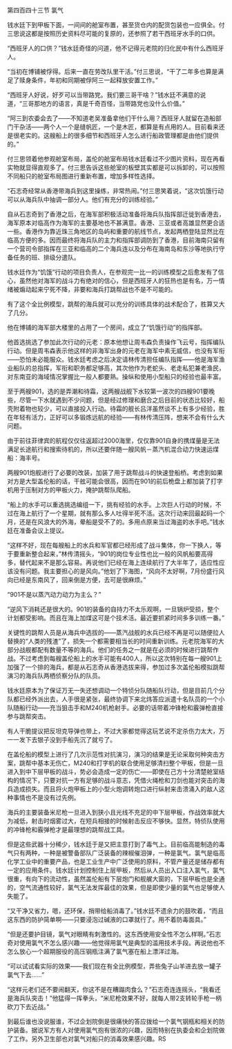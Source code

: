 

第四百四十三节 氯气

钱水廷下到甲板下面，一间间的舱室布置，甚至货仓内的配货包装也一应俱全。付三思说这都是按照历史资料尽可能的复原的，还参照了若干西班牙水手的口供。

“西班牙人的口供？”钱水廷奇怪的问道，他不记得元老院的归化民中有什么西班牙人。

“当初在博铺被俘得。后来一直在劳改队里干活。”付三思说，“干了二年多也算是满足了赎身条件，年初和同期被俘阿三一起释放安置工作。”

“西班牙人好说，好歹可以当带路党。我们要三哥干啥？”钱水廷不满意的说道，“三哥那地方的语言，真是千奇百怪，当带路党也没什么价值。”

“阿三到农委会去了――不知道老吴准备拿他们干什么用？西班牙人就留在造船部门干杂活――两个人一个是缝帆匠，一个是木匠，都算是有点用的人。目前看来还是很老实的。这艘船上的很多细节和西班牙人怎么进行船政管理都是由他们提供的。”

付三思领着他参观舱室布局，盖伦的舱室布局钱水廷看过不少图片资料，现在再看实物就显得直观多了。付三思告诉这些舱室的板壁其实都是可以拆卸的，可以按照不同船只的舱室布局图进行重新布置，增加多样性选择。

“石志奇经常从香港带海兵到这里操练，非常热闹。”付三思笑着说，“这次饥饿行动可以从海兵队中抽调一部分人。他们有充分的训练经验。”

自从石志奇到了香港之后，在海军部积极活动准备将海兵队指挥部迁徙到香港去，海军原本对临高作为海军的主要基地也不甚满意。香港、三亚或者高雄显然更合适一些。香港作为靠近珠三角地区的岛屿和重要的航线节点，发起两栖登陆显然比在临高方便的多。因而最终将海兵队的主力和指挥部调防到了香港，目前海南只留有一个营司令部指挥在三亚和临高的二个海兵连以及分布在海南岛和东沙等地执行守备任务的班、排级分遣队。

钱水廷作为“饥饿”行动的项目负责人，在参观完一比一的训练模型之后愈发有了信心，虽然他对海军的战斗力有绝对的信心，但是西班牙人的狂热也是有名，万一情绪被煽动起来宁死不降，非要和海兵打跳帮战也不是不可能的。

有了这个全比例模型，跳帮的海兵就可以充分的训练具体的战术配合了，胜算又大了几分。

他在博铺的海军部大楼里的占用了一个房间，成立了“饥饿行动”的指挥部。

他首选挑选了参加此次行动的元老：原本他想让周韦森负责操作飞云号，指挥编队行动。但是周韦森表示他这样的非海军出身的元老在海军中素无威信，也没有军衔――恐怕未必能服众。钱水廷考虑之后决定请林传清担任编队指挥――他是海军渔业船队的总指挥，军衔和职务都足够高，其次他作为老蛇头、老走私犯兼老渔民，对东南亚的海域情况掌握比一般人都要熟。操纵和使用小型船只的经验也最丰富。

至于两艘901，选的是弄潮和待霜，这两艘战舰下水较第一波次的四艘901要晚些，尽管一下水就遇到不少问题，但是经过修理和磨合之后目前的状态比较好，船壳附着物也较少，可以直接投入行动。待霜的舰长吕洋虽然谈不上有多少经验，胜在年轻有活力，正好可以多锻炼远航的经验――有林传清压阵，想来不会有什么大问题。

由于前往菲律宾的航程仅仅往返超过2000海里，仅仅靠901自身的携煤量是无法满足长途航行和搜索待机的，所以还要伴随一艘风帆－蒸汽机混合动力快速运煤船：海丰号。

两艘901炮舰进行了必要的改装，加装了用于跳帮战斗的快速登船桥。考虑到如果对方是大型盖伦船的话，干舷可能会很高，因而在901的前后桅盘上都加装了打字机用于压制对方的甲板火力，掩护跳帮队爬船。

“船上的水手可以重选挑选编组一下，挑有经验的水手。上次巨人行动的时候，不过在海上航行了一个星期，就有那么多人吐得半死不活。这次行动来回最起码一个月，还是在风浪大的外海，晕船是受不了的。多用点原来当过海盗的水手吧。”钱水廷在准备会议上提议。

“这样不好，现在每艘船上的水兵和军官都已经形成了战斗集体，你一下换人，等于要重新整合起来，”林传清摇头，“901的岗位专业性也比一般的风帆船要高得多，替代起来不是那么容易。再说他们已经在海上连续航行了大半年了，适应性应该没有问题。我主要担心的是风向。”他划了下海图，“风向不太好啊，7月份盛行风向已经是东南风了，回来倒是方便，去可是很麻烦。”

“901不是以蒸汽动力动力为主么？”

“逆风下消耗还是很大的。901的装备的自持力不太乐观啊，一旦锅炉受损，整个计划都受影响。而且在海上加煤这可是个技术活。最近要抓紧时间多多训练一番。”

关键性的跳帮人员是从海兵中选拔的――蒸汽战舰的水兵已经不再是可以随便拉人替换的“人类的残渣”了，损失一个都需要相当长的时间重新训练。元老院海军的大部分战舰都配有数量不等的海兵。他们的任务之一就是在必须的时候进行跳帮作战。不过考虑到每艘盖伦船上的水手可能有400人，所以这次特别在每一艘901上加强了一个排的海兵，都是从石志奇从香港选拔来得，参加过多次盖伦船模拟跳帮演习的海兵队两栖侦察分队的队员。

钱水廷原本为了保证万无一失还想调动一个特侦分队随船队行动，但是目前几个分队都已经外派出去，人手很是紧张，最终协调下来北炜答应派遣十名队员的一个小队随船行动――充当狙击手和M240机枪射手。必要的话带着冲锋枪和霰弹枪直接参与跳帮突击。

有人干脆提议把反坦克导弹也带上，不过大家都觉得这玩艺说不定杀伤力太大，万一一发下去银子没到手船先沉了就亏了。

在盖伦船的模型上进行了几次示范性对抗演习，演习的结果是无论采取何种突击方案，跳帮中基本无伤亡，M240和打字机的联合使用足够清扫整个甲板，但是一旦进入到中下层甲板的战斗，势必会造成一定的伤亡――即使在己方十分清楚舱室结构的情况下，只要对抗一方有足够的战斗意志，凭借火绳枪和刀剑也能对突击的海兵造成损失。而且将火炮甲板上的小型火炮调转炮口进行纵射来击溃涌入的敌人这种事情也不是没有过先例。

海兵的主要装备米尼枪一旦进入到狭小且光线不充足的中下层甲板，作战效率就大为减低，射击时烟雾过大，在短兵相接的时候射击反应不够快。显然，特侦队使用的冲锋枪和霰弹枪才是最理想的跳帮战工具。

但是这些武器十分稀少，钱水廷于是又把主意打到了毒气上。目前临高能制造的毒气只有两种，一种是被警备部队广泛装备的辣椒催泪弹，一种是氯气。氯气是临高化学工业中的重要产品，也是工业生产中广泛使用的原料，不管产量还是储存都有一定的应用条件。钱水廷计划控制住上层甲板，然后从人员出入口注入氯气，氯气很重，有向下的流动性，虽然盖伦船有下层炮门和舰艉大窗的，下层甲板也是全通的，空气流通性较好，氯气无法发挥最佳的效果，但是即使少量的氯气也足够使人失能了。

“又干净又省力，嗯，还环保，捎带给船消毒了。”钱水廷不遗余力的鼓吹着，“而且这东西的防护简单啊――只要浸泡过碱液的口罩就行了。用不着防毒面具。”

“但是还要护目镜，氯气对眼睛有刺激性的。这东西使用安全性不怎么样啊。”石志奇对使用氯气不怎么感兴趣――他觉得用氯气是典型的滥用技术手段。再说他也不怎么放心一个超期服役的高压钢瓶注满了氯气塞在船上漂洋过海。

“可以试试看实际的效果――我们现在有全比例模型，弄些兔子山羊进去放一罐子氯气下去……”

“这样元老们还不要闹翻天，你这不是在糟蹋肉食么？”石志奇连连摇头，“我看还是海兵队突击！”他猛得一挥拳头，“米尼枪效果不好，就每人带2支转轮手枪一柄砍刀下去近战。”

到最后谁也没说服谁，不过企划院倒是很痛快的答应拨给一个氯气钢瓶和相关的防护装备。据说军方有人对使用氯气抱有很浓的兴趣，因而特别在执委会和企划院做了工作。另外卫生部也对氯气对船只的消毒效果感兴趣。RS

